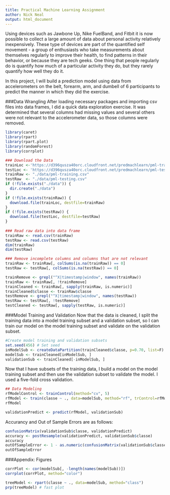 ```yaml
---
title: Practical Machine Learning Assignment
author: Nick Neal
output: html_document
---
```

Using devices such as Jawbone Up, Nike FuelBand, and Fitbit it is now possible to collect a large amount of data about personal activity relatively inexpensively. These type of devices are part of the quantified self movement - a group of enthusiasts who take measurements about themselves regularly to improve their health, to find patterns in their behavior, or because they are tech geeks. One thing that people regularly do is quantify how much of a particular activity they do, but they rarely quantify how well they do it.  

In this project, I will build a prediction model using data from accelerometers on the belt, forearm, arm, and dumbell of 6 participants to predict the manner in which they did the exercise.

###Data Wrangling 
After loading necessary packages and importing csv files into data frames, I did a quick data exploration exercise. It was determined that several columns had missing values and several others were not relevant to the accelerometer data, so those columns were removed. 


```r
library(caret)
library(rpart)
library(rpart.plot)
library(randomForest)
library(corrplot)

### Download the Data
trainLoc <-'https://d396qusza40orc.cloudfront.net/predmachlearn/pml-training.csv'
testLoc <- 'https://d396qusza40orc.cloudfront.net/predmachlearn/pml-testing.csv'
trainRaw <- "./data/pml-training.csv"
testRaw  <- "./data/pml-testing.csv"
if (!file.exists("./data")) {
  dir.create("./data")
}
if (!file.exists(trainRaw)) {
  download.file(trainLoc, destfile=trainRaw)
}
if (!file.exists(testRaw)) {
  download.file(testLoc, destfile=testRaw)
}
  
### Read raw data into data frame
trainRaw <- read.csv(trainRaw)
testRaw <- read.csv(testRaw)
dim(trainRaw)
dim(testRaw) 
```

```r
### Remove incomplete columns and columns that are not relevant
trainRaw <- trainRaw[, colSums(is.na(trainRaw)) == 0] 
testRaw <- testRaw[, colSums(is.na(testRaw)) == 0] 

trainRemove <- grepl("^X|timestamp|window", names(trainRaw))
trainRaw <- trainRaw[, !trainRemove]
trainCleaned <- trainRaw[, sapply(trainRaw, is.numeric)]
trainCleaned$classe <- trainRaw$classe
testRemove <- grepl("^X|timestamp|window", names(testRaw))
testRaw <- testRaw[, !testRemove]
testCleaned <- testRaw[, sapply(testRaw, is.numeric)]
```

###Model Training and Validation
Now that the data is cleaned, I split the training data into a model training subset and a validation subset, so I can train our model on the model training subset and validate on the validation subset.
```r
#Create model training and validation subsets
set.seed(456) # Set seed
inModelSub <- createDataPartition(trainCleaned$classe, p=0.70, list=F)
modelSub <- trainCleaned[inModelSub, ]
validationSub <- trainCleaned[-inModelSub, ]

```

Now that I have subsets of the training data, I build a model on the model training subset and then use the validation subset to validate the model. I used a five-fold cross validation.

```r
## Data Modeling
rfModelControl <- trainControl(method="cv", 5)
rfModel <- train(classe ~ ., data=modelSub, method="rf", trControl=rfModelControl, ntree=250)
rfModel

validationPredict <- predict(rfModel, validationSub)

```

Accurancy and Out of Sample Errors are as follows:

```r
confusionMatrix(validationSub$classe, validationPredict)
accuracy <- postResample(validationPredict, validationSub$classe)
accuracy
outOfSampleError <- 1 - as.numeric(confusionMatrix(validationSub$classe, validationPredict)$overall[1])
outOfSampleError
```

###Appendix: Figures
```r
corrPlot <- cor(modelSub[, -length(names(modelSub))])
corrplot(corrPlot, method="color")

treeModel <- rpart(classe ~ ., data=modelSub, method="class")
prp(treeModel) # fast plot
```